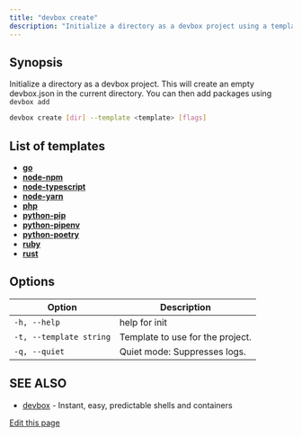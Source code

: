 ```yaml
---
title: "devbox create"
description: "Initialize a directory as a devbox project using a template"
---
```


## Synopsis[​](#synopsis "Direct link to Synopsis")

Initialize a directory as a devbox project. This will create an empty devbox.json in the current
directory. You can then add packages using `devbox add`

```bash
devbox create [dir] --template <template> [flags]
```

## List of templates[​](#list-of-templates "Direct link to List of templates")

- [**go**](https://github.com/jetify-com/devbox/tree/main/examples/development/go)
- [**node-npm**](https://github.com/jetify-com/devbox/tree/main/examples/development/nodejs/nodejs-npm/)
- [**node-typescript**](https://github.com/jetify-com/devbox/tree/main/examples/development/nodejs/nodejs-typescript/)
- [**node-yarn**](https://github.com/jetify-com/devbox/tree/main/examples/development/nodejs/nodejs-yarn/)
- [**php**](https://github.com/jetify-com/devbox/tree/main/examples/development/php/)
- [**python-pip**](https://github.com/jetify-com/devbox/tree/main/examples/development/python/pip/)
- [**python-pipenv**](https://github.com/jetify-com/devbox/tree/main/examples/development/python/pipenv/)
- [**python-poetry**](https://github.com/jetify-com/devbox/tree/main/examples/development/python/poetry/)
- [**ruby**](https://github.com/jetify-com/devbox/tree/main/examples/development/ruby/)
- [**rust**](https://github.com/jetify-com/devbox/tree/main/examples/development/rust/)

## Options[​](#options "Direct link to Options")

| Option                  | Description                      |
| ----------------------- | -------------------------------- |
| `-h, --help`            | help for init                    |
| `-t, --template string` | Template to use for the project. |
| `-q, --quiet`           | Quiet mode: Suppresses logs.     |

## SEE ALSO[​](#see-also "Direct link to SEE ALSO")

- [devbox](/docs/devbox/cli_reference/devbox/) - Instant, easy, predictable shells and containers

[Edit this page](https://github.com/jetify-com/devbox/tree/main/docs/app/docs/cli_reference/devbox_create.md)
